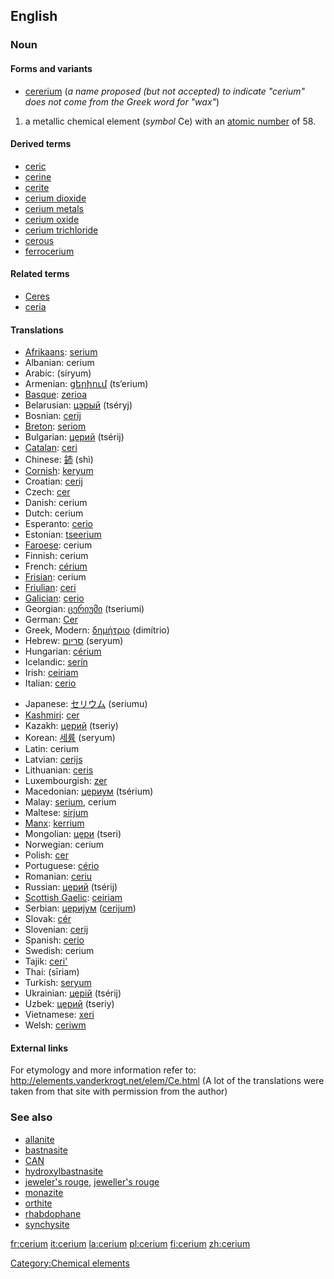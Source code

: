 ==English==
{{elements|Ce|lanthanum|La|praseodymium|Pr}}
=== Noun ===
{{en-noun-unc}}
{{wikipedia}}

====Forms and variants====
*[[cererium]] (''a name proposed (but not accepted) to indicate "cerium" does not come from the Greek word for "wax"'')

# a metallic chemical element (''symbol'' Ce) with an [[atomic number]] of 58.

====Derived terms====
*[[ceric]]
*[[cerine]]
*[[cerite]]
*[[cerium dioxide]]
*[[cerium metals]]
*[[cerium oxide]]
*[[cerium trichloride]]
*[[cerous]]
*[[ferrocerium]]

====Related terms====
*[[Ceres]]<!--etymon-->
*[[ceria]]

==== Translations ====
{{top}}
*[[Afrikaans]]: [[serium]]
*Albanian: cerium
*Arabic: {{ARchar|[[سيريوم]]}} (síryum) {{m}}
*Armenian: [[ցերիում]] (ts‘erium)
*[[Basque]]: [[zerioa]]
*Belarusian: [[цэрый]] (tséryj) {{m}}
*Bosnian: [[cerij]]
*[[Breton]]: [[seriom]]
*Bulgarian: [[церий]] (tsérij) {{m}}
*[[Catalan]]: [[ceri]]
*Chinese: [[鈰]] (shì)
*[[Cornish]]: [[keryum]]
*Croatian: [[cerij]]
*Czech: [[cer]]
*Danish: cerium
*Dutch: cerium {{n}}
*Esperanto: [[cerio]]
*Estonian: [[tseerium]]
*[[Faroese]]: cerium
*Finnish: cerium
*French: [[cérium]] {{m}}
*[[Frisian]]: cerium
*[[Friulian]]: [[ceri]]
*[[Galician]]: [[cerio]]
*Georgian: [[ცერიუმი]] (tseriumi)
*German: [[Cer]] {{n}}
*Greek, Modern: [[δημήτριο]] (dimítrio) {{n}}
*Hebrew: [[סריום]] (seryum)
*Hungarian: [[cérium]]
*Icelandic: [[serín]]
*Irish: [[ceiriam]]
*Italian: [[cerio]] {{m}}
{{mid}}
*Japanese: [[セリウム]] (seriumu)
*[[Kashmiri]]: [[cer]]
*Kazakh: [[церий]] (tseriy)
*Korean: [[세륨]] (seryum)
*Latin: cerium
*Latvian: [[cerijs]]
*Lithuanian: [[ceris]]
*Luxembourgish: [[zer]]
*Macedonian: [[цериум]] (tsérium) {{m}}
*Malay: [[serium]], cerium
*Maltese: [[sirjum]]
*[[Manx]]: [[kerrium]]
*Mongolian: [[цери]] (tseri)
*Norwegian: cerium
*Polish: [[cer]] {{m}}
*Portuguese: [[cério]] {{m}}
*Romanian: [[ceriu]] {{n}}
*Russian: [[церий]] (tsérij) {{m}}
*[[Scottish Gaelic]]: [[ceiriam]]
*Serbian: [[цериjум]] ([[cerijum]]) {{m}}
*Slovak: [[cér]]
*Slovenian: [[cerij]]
*Spanish: [[cerio]] {{m}}
*Swedish: cerium
*Tajik: [[ceri']]
*Thai: {{THchar|[[ซีเรียม]]}} (sīriam)
*Turkish: [[seryum]]
*Ukrainian: [[церiй]] (tsérij) {{m}}
*Uzbek: [[церий]] (tseriy)
*Vietnamese: [[xeri]]
*Welsh: [[ceriwm]]
{{bottom}}

====External links====
For etymology and more information refer to:
http://elements.vanderkrogt.net/elem/Ce.html
(A lot of the translations were taken from that site with permission from the author)

===See also===
*[[allanite]]
*[[bastnasite]]
*[[CAN]]
*[[hydroxylbastnasite]]
*[[jeweler's rouge]], [[jeweller's rouge]]
*[[monazite]]
*[[orthite]]
*[[rhabdophane]]
*[[synchysite]]

[[Category:Chemical elements]]

[[fr:cerium]]
[[it:cerium]]
[[la:cerium]]
[[pl:cerium]]
[[fi:cerium]]
[[zh:cerium]]